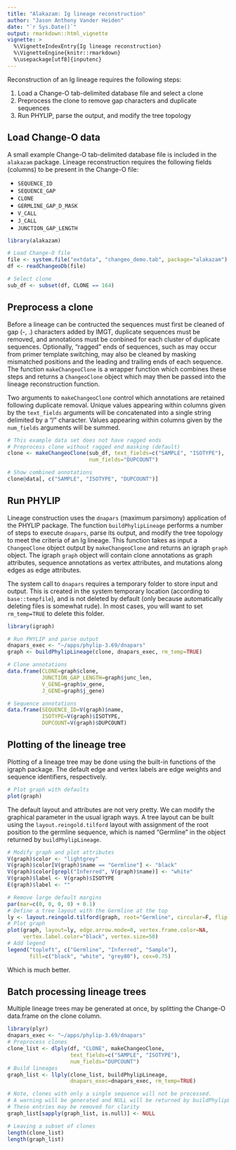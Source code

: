 ```yaml
---
title: "Alakazam: Ig lineage reconstruction"
author: "Jason Anthony Vander Heiden"
date: "`r Sys.Date()`"
output: rmarkdown::html_vignette
vignette: >
  %\VignetteIndexEntry{Ig lineage reconstruction}
  %\VignetteEngine{knitr::rmarkdown}
  %\usepackage[utf8]{inputenc}
---
```


Reconstruction of an Ig lineage requires the following steps:

1. Load a Change-O tab-delimited database file and select a clone
2. Preprocess the clone to remove gap characters and duplicate sequences
3. Run PHYLIP, parse the output, and modify the tree topology

Load Change-O data
--------------------------------------------------------------------------------
A small example Change-O tab-delimited database file is included in the 
`alakazam` package. Lineage reconstruction requires the following fields 
(columns) to be present in the Change-O file: 

* `SEQUENCE_ID`
* `SEQUENCE_GAP` 
* `CLONE`
* `GERMLINE_GAP_D_MASK`
* `V_CALL`
* `J_CALL`
* `JUNCTION_GAP_LENGTH`

```r
library(alakazam)

# Load Change-O file
file <- system.file("extdata", "changeo_demo.tab", package="alakazam")
df <- readChangeoDb(file)

# Select clone
sub_df <- subset(df, CLONE == 164)
```

Preprocess a clone
--------------------------------------------------------------------------------
Before a lineage can be contructed the sequences must first be cleaned of gap
(-, .) characters added by IMGT, duplicate sequences must be removed, and
annotations must be conbined for each cluster of duplicate sequences. 
Optionally, "ragged" ends of sequences, such as may occur from primer template
switching, may also be cleaned by masking mismatched positions and the leading
and trailing ends of each sequence. The function `makeChangeoClone` is a wrapper
function which combines these steps and returns a `ChangeoClone` object which
may then be passed into the lineage reconstruction function.

Two arguments to `makeChangeoClone` control which annotations are retained
following duplicate removal. Unique values appearing within columns given by the 
`text_fields` arguments will be concatenated into a single string delimited by a
"/" character. Values appearing within columns given by the 
`num_fields` arguments will be summed.

```r
# This example data set does not have ragged ends
# Preprocess clone without ragged end masking (default)
clone <- makeChangeoClone(sub_df, text_fields=c("SAMPLE", "ISOTYPE"), 
                          num_fields="DUPCOUNT")

# Show combined annotations
clone@data[, c("SAMPLE", "ISOTYPE", "DUPCOUNT")]
```

Run PHYLIP
--------------------------------------------------------------------------------
Lineage construction uses the `dnapars` (maximum parsimony) application of the
PHYLIP package. The function `buildPhylipLineage` performs a number of steps to
execute `dnapars`, parse its output, and modify the tree topology to meet the
criteria of an Ig lineage. This function takes as input a `ChangeoClone` object
output by `makeChangeoClone` and returns an igraph `graph` object. The igraph
`graph` object will contain clone annotations as graph attributes, sequence 
annotations as vertex attributes, and mutations along edges as edge attributes.

The system call to `dnapars` requires a temporary folder to store input and 
output. This is created in the system temporary location (according to 
`base::tempfile`), and is not deleted by default (only because automatically 
deleting files is somewhat rude).  In most cases, you will want to set 
`rm_temp=TRUE` to delete this folder.

```r
library(igraph)

# Run PHYLIP and parse output
dnapars_exec <- "~/apps/phylip-3.69/dnapars"
graph <- buildPhylipLineage(clone, dnapars_exec, rm_temp=TRUE)

# Clone annotations
data.frame(CLONE=graph$clone,
           JUNCTION_GAP_LENGTH=graph$junc_len,
           V_GENE=graph$v_gene,
           J_GENE=graph$j_gene)

# Sequence annotations
data.frame(SEQUENCE_ID=V(graph)$name, 
           ISOTYPE=V(graph)$ISOTYPE,
           DUPCOUNT=V(graph)$DUPCOUNT)
```

Plotting of the lineage tree
--------------------------------------------------------------------------------
Plotting of a lineage tree may be done using the built-in functions of the 
igraph package. The default edge and vertex labels are edge weights and sequence 
identifiers, respectively. 

```r
# Plot graph with defaults
plot(graph)
```

The default layout and attributes are not very pretty. We can modify the 
graphical parameter in the usual igraph ways. A tree layout can be built using 
the `layout.reingold.tilford` layout with assignment of the root position to the 
germline sequence, which is named "Germline" in the object returned by 
`buildPhylipLineage`.

```r
# Modify graph and plot attributes
V(graph)$color <- "lightgrey"
V(graph)$color[V(graph)$name == "Germline"] <- "black"
V(graph)$color[grepl("Inferred", V(graph)$name)] <- "white"
V(graph)$label <- V(graph)$ISOTYPE
E(graph)$label <- ""

# Remove large default margins
par(mar=c(0, 0, 0, 0) + 0.1)
# Define a tree layout with the Germline at the top
ly <- layout.reingold.tilford(graph, root="Germline", circular=F, flip.y=T)
# Plot graph
plot(graph, layout=ly, edge.arrow.mode=0, vertex.frame.color=NA,
     vertex.label.color="black", vertex.size=50)
# Add legend
legend("topleft", c("Germline", "Inferred", "Sample"), 
       fill=c("black", "white", "grey80"), cex=0.75)
```

Which is much better.

Batch processing lineage trees
--------------------------------------------------------------------------------
Multiple lineage trees may be generated at once, by splitting the Change-O 
data.frame on the clone column.

```r
library(plyr)
dnapars_exec <- "~/apps/phylip-3.69/dnapars"
# Preprocess clones
clone_list <- dlply(df, "CLONE", makeChangeoClone, 
                    text_fields=c("SAMPLE", "ISOTYPE"), 
                    num_fields="DUPCOUNT")
# Build lineages
graph_list <- llply(clone_list, buildPhylipLineage, 
                    dnapars_exec=dnapars_exec, rm_temp=TRUE)
```

```r
# Note, clones with only a single sequence will not be processed.
# A warning will be generated and NULL will be returned by buildPhylipLineage
# These entries may be removed for clarity
graph_list[sapply(graph_list, is.null)] <- NULL

# Leaving a subset of clones
length(clone_list)
length(graph_list)
```